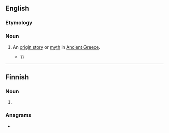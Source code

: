 ==English==

===Etymology===
{{bor|en|grc|αἴτιον|t=cause}}

===Noun===
{{en-noun|aitia}}

# {{lb|en|Greek mythology}} An [[origin story]] or [[myth]] in [[Ancient Greece]].
#* {{quote-book|en|editors=David M. Halperin et al.|title=Before Sexuality|year=2020|publisher=Princeton University Press|pageurl=https://books.google.com/books?id=6EP_DwAAQBAJ&pg=PA123&dq=%22the+aition%22&hl=&cd=16&source=gbs_api#v=onepage&q=%22the%20aition%22&f=false|isbn=978-0-691-22133-5|page=123|passage=This helps us to understand why Greek initiatory rituals are so often accompanied by an explanatory story—technically, the '''''aition'''''—in which the god appears twice, as the adversary of the people and as their protector. These '''''aitia''''' typically follow a three-part scenario {{...}}}}

----

==Finnish==

===Noun===
{{head|fi|noun form}}

# {{fi-form of|case=genitive|pl=singular|aitio}}

===Anagrams===
* {{anagrams|fi|a=aiinot|Tainio}}